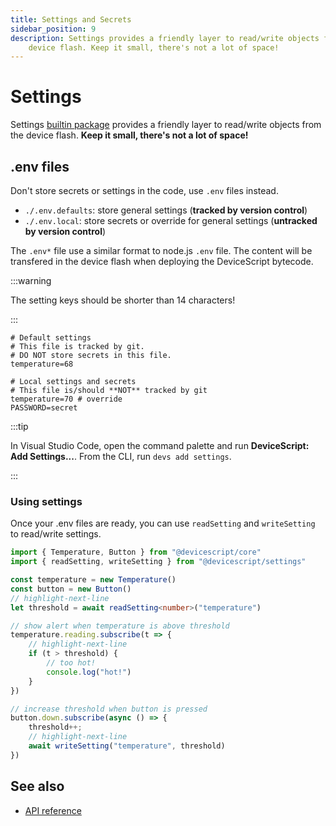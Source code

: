 ```yaml
---
title: Settings and Secrets
sidebar_position: 9
description: Settings provides a friendly layer to read/write objects from the
    device flash. Keep it small, there's not a lot of space!
---
```


# Settings

Settings [builtin package](/developer/packages) provides a friendly layer to read/write objects from the device flash. **Keep it small, there's not a lot of space!**

## .env files

Don't store secrets or settings in the code, use `.env` files instead.

-   `./.env.defaults`: store general settings (**tracked by version control**)
-   `./.env.local`: store secrets or override for general settings (**untracked by version control**)

The `.env*` file use a similar format to node.js `.env` file. The content will be transfered in the device flash
when deploying the DeviceScript bytecode.

:::warning

The setting keys should be shorter than 14 characters!

:::

```env title="./.env.defaults"
# Default settings
# This file is tracked by git.
# DO NOT store secrets in this file.
temperature=68
```

```env title="./.env.local"
# Local settings and secrets
# This file is/should **NOT** tracked by git
temperature=70 # override
PASSWORD=secret
```

:::tip

In Visual Studio Code, open the command palette and run **DeviceScript: Add Settings...**.
From the CLI, run `devs add settings`.

:::


### Using settings

Once your .env files are ready, you can use `readSetting` and `writeSetting` to read/write settings.

```ts
import { Temperature, Button } from "@devicescript/core"
import { readSetting, writeSetting } from "@devicescript/settings"

const temperature = new Temperature()
const button = new Button()
// highlight-next-line
let threshold = await readSetting<number>("temperature")

// show alert when temperature is above threshold
temperature.reading.subscribe(t => {
    // highlight-next-line
    if (t > threshold) {
        // too hot!
        console.log("hot!")
    }
})

// increase threshold when button is pressed
button.down.subscribe(async () => {
    threshold++;
    // highlight-next-line
    await writeSetting("temperature", threshold)
})
```

## See also

-   [API reference](/api/settings/)
